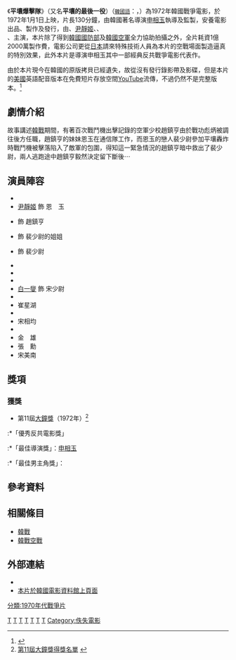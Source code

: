 {{Infobox Film
| name           = 平壤爆擊隊
| original_name  = {{lang|ko|평양 폭격대}}
| image          = 
| image_size     = 
| caption        = 
| director       = [[申相玉|申相玉]]
| producer       = 申相玉
| writer         = 郭一路
| narrator       = 
| starring       = {{Link-ko|申榮均|신영균 (배우)}}<br>[[尹靜姬|尹靜姬]]<br>{{Link-ko|黃海 (韓國演員)|황해 (배우)|黃　海}}<br>{{Link-ko|金芝美|김지미}}<br>{{Link-ko|申一龍|신일룡}}
| music          = 黃文平
| cinematography = 崔承宇
| editing        = 
| production_company = 安養電影
| distributor    = 安養電影
| released       = {{KOR}} 1972年1月1日
| runtime        = 130分鐘
| country        = {{KOR}}
| language       = [[韓語|韓語]]
| budget         = 
|  gross              = 
| preceded_by    = 
| website        = 
| amg_id         = 
| imdb_id        = tt0389297
}}
《'''平壤爆擊隊'''》（又名'''平壤的最後一役'''）（<small>[[韓國語|韓國語]]</small>：{{朝|'''평양 폭격대'''|平壤爆擊隊|附=語助|無注=是}}，{{lang-en|'''''The Last Flight to Pyongyang'''''／'''''Last Battle in Pyeongyang'''''}}）為1972年韓國戰爭電影，於1972年1月1日上映，片長130分鐘，由韓國著名導演[[申相玉|申相玉]]執導及監製，安養電影出品、製作及發行，由{{Link-ko|申榮均|신영균 (배우)}}、[[尹靜姬|尹靜姬]]、{{Link-ko|黃海 (韓國演員)|황해 (배우)|黃　海}}、<br>{{Link-ko|金芝美|김지미}}、{{Link-ko|申一龍|신일룡}}主演，本片除了得到[[大韓民國國防部|韓國國防部]]及[[大韓民國空軍|韓國空軍]]全力協助拍攝之外，全片耗資1億2000萬製作費，電影公司更從[[日本|日本]]請來特殊技術人員為本片的空戰場面製造逼真的特別效果，此外本片是導演申相玉其中一部經典反共戰爭電影代表作。

由於本片現今在韓國的原版拷貝已經遺失，故從沒有發行錄影帶及影碟，但是本片的[[美國|美國]]英語配音版本在免費短片存放空間[[YouTube|YouTube]]流傳，不過仍然不是完整版本。<ref>{{Cite web |url=https://www.youtube.com/watch?v=Y0C1PEwt2Pk |title=存档副本 |accessdate=2017-03-25 |archive-date=2017-04-07 |archive-url=https://web.archive.org/web/20170407100348/https://www.youtube.com/watch?v=Y0C1PEwt2Pk&t=217s |dead-url=no }}</ref>

== 劇情介紹 ==

故事講述[[朝鮮戰爭|韓戰]]期間，有著百次戰鬥機出擊記錄的空軍少校趙鎮亨由於戰功彪炳被調往後方任職，趙鎮亨的妹妹恩玉在通信隊工作，而恩玉的戀人裴少尉參加平壤轟炸時戰鬥機被擊落陷入了敵軍的包圍，得知這一緊急情況的趙鎮亨暗中救出了裴少尉，兩人逃跑途中趙鎮亨毅然決定留下斷後⋯

== 演員陣容 ==
*{{Link-ko|申榮均|신영균 (배우)}}
*[[尹靜姬|尹靜姬]] 飾 恩　玉
*{{Link-ko|黃海 (韓國演員)|황해 (배우)|黃　海}} 飾 趙鎮亨
*{{Link-ko|金芝美|김지미}} 飾 裴少尉的姐姐
*{{Link-ko|申一龍|신일룡}} 飾 裴少尉
*{{Link-ko|朴巖|박암 (배우)|朴　巖}}
*{{Link-ko|具鳳書|구봉서}}
*{{Link-ko|都琴峰|도금봉}}
*[[白一燮|白一燮]] 飾 宋少尉
*{{Link-ko|金石薰|김석훈 (1929년)}}
*崔星湖
*{{Link-ko|李致雨|이치우}}
*宋相均
*{{Link-ko|梁一民|양일민}}
*金　雄
*張　勳
*宋美南

== 獎項 ==
=== 獲獎 ===

*第11屆[[大鐘獎|大鐘獎]]（1972年）<ref>[http://www.daejongfilmaward.kr/award05/451 第11屆大鐘獎得獎名單] {{Wayback|url=http://www.daejongfilmaward.kr/award05/451 |date=20160410163805 }}</ref>
:*「優秀反共電影獎」
:*「最佳導演獎」：[[申相玉|申相玉]]
:*「最佳男主角獎」：{{Link-ko|黃海 (韓國演員)|황해 (배우)|黃　海}}

==參考資料==
<div class="references-small">
<references/>
</div>

== 相關條目 ==
*[[朝鮮戰爭|韓戰]]
*[[韓戰空戰|韓戰空戰]]

== 外部連結 ==
*{{IMDB title|0389297|平壤爆擊隊}}
*[http://www.kmdb.or.kr/vod/vod_basic.asp?nation=K&p_dataid=02474 本片於韓國電影資料館上頁面]

[[Category:韓語電影|T]]
[[Category:1972年韓國電影作品|T]]
[[Category:韓戰電影|T]]
[[Category:韓國戰爭片|T]]
[[Category:韓戰題材作品|T]]
[[Category:韓國空軍題材電影|T]]
[[Category:空戰電影|T]]
[[分類:1970年代戰爭片|分類:1970年代戰爭片]]
[[Category:佚失電影|Category:佚失電影]]